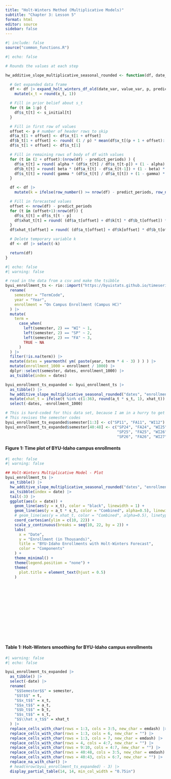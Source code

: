 ```yaml
---
title: "Holt-Winters Method (Multiplicative Models)"
subtitle: "Chapter 3: Lesson 5"
format: html
editor: source
sidebar: false
---
```


```r
#| include: false
source("common_functions.R")
```

```{=html}
<script type="text/javascript">
 function showhide(id) {
    var e = document.getElementById(id);
    e.style.display = (e.style.display == 'block') ? 'none' : 'block';
 }
 
 function openTab(evt, tabName) {
    var i, tabcontent, tablinks;
    tabcontent = document.getElementsByClassName("tabcontent");
    for (i = 0; i < tabcontent.length; i++) {
        tabcontent[i].style.display = "none";
    }
    tablinks = document.getElementsByClassName("tablinks");
    for (i = 0; i < tablinks.length; i++) {
        tablinks[i].className = tablinks[i].className.replace(" active", "");
    }
    document.getElementById(tabName).style.display = "block";
    evt.currentTarget.className += " active";
 }    
</script>
```

```r
#| echo: false

# Rounds the values at each step

hw_additive_slope_multiplicative_seasonal_rounded <- function(df, date_var, value_var, p = 12, predict_periods = 18, alpha = 0.2, beta = 0.2, gamma = 0.2, s_initial = rep(1,p)) {

  # Get expanded data frame
  df <- df |> expand_holt_winters_df_old(date_var, value_var, p, predict_periods) |>
    mutate(x_t = round(x_t, 1))

  # Fill in prior belief about s_t
  for (t in 1:p) {
    df$s_t[t] <- s_initial[t]
  }

  # Fill in first row of values
  offset <- p # number of header rows to skip
  df$a_t[1 + offset] <- df$x_t[1 + offset]
  df$b_t[1 + offset] <- round( (1 / p) * mean(df$x_t[(p + 1 + offset):(2 * p + offset)] - df$x_t[(1 + offset):(p + offset)]), 3)
  df$s_t[1 + offset] <- df$s_t[1]

  # Fill in remaining rows of body of df with values
  for (t in (2 + offset):(nrow(df) - predict_periods) ) {
    df$a_t[t] = round( alpha * (df$x_t[t] / df$s_t[t-p]) + (1 - alpha) * (df$a_t[t-1] + df$b_t[t-1]), 1)
    df$b_t[t] = round( beta * (df$a_t[t] - df$a_t[t-1]) + (1 - beta) * df$b_t[t-1], 3)
    df$s_t[t] = round( gamma * (df$x_t[t] / df$a_t[t]) + (1 - gamma) * df$s_t[t-p], 2)
  }

  df <- df |>
    mutate(k = ifelse(row_number() >= nrow(df) - predict_periods, row_number() - (nrow(df) - predict_periods), NA))

  # Fill in forecasted values
  offset <- nrow(df) - predict_periods
  for (t in (offset+1):nrow(df)) {
    df$s_t[t] = df$s_t[t - p]
    df$xhat_t[t] = round( (df$a_t[offset] + df$k[t] * df$b_t[offset]) * df$s_t[t - p], 1)
  }
  df$xhat_t[offset] = round( (df$a_t[offset] + df$k[offset] * df$b_t[offset]) * df$s_t[offset], 1) #### NOTE THIS ISSUE!!!

  # Delete temporary variable k
  df <- df |> select(-k)

  return(df)
}
```

```r
#| echo: false
#| warning: false

# read in the data from a csv and make the tsibble
byui_enrollment_ts <- rio::import("https://byuistats.github.io/timeseries/data/byui_enrollment_2012.csv") |>
  rename(
    semester = "TermCode",
    year = "Year",
    enrollment = "On Campus Enrollment (Campus HC)"
  ) |>
  mutate(
    term = 
      case_when(
        left(semester, 2) == "WI" ~ 1,
        left(semester, 2) == "SP" ~ 2,
        left(semester, 2) == "FA" ~ 3,
        TRUE ~ NA
      )
  ) |>
  filter(!is.na(term)) |>
  mutate(dates = yearmonth( ym( paste(year, term * 4 - 3) ) ) ) |>
  mutate(enrollment_1000 = enrollment / 1000) |>
  dplyr::select(semester, dates, enrollment_1000) |>
  as_tsibble(index = dates) 

byui_enrollment_ts_expanded <- byui_enrollment_ts |>
  as_tibble() |>
  hw_additive_slope_multiplicative_seasonal_rounded("dates", "enrollment_1000", p = 3, predict_periods = 9) |>
  mutate(xhat_t = ifelse(t %in% c(1:36), round(a_t * s_t, 1), xhat_t)) |>
  select(-dates, -enrollment_1000)

# This is hard-coded for this data set, because I am in a hurry to get done.
# This revises the semester codes
byui_enrollment_ts_expanded$semester[1:3] <- c("SP11", "FA11", "WI12")
byui_enrollment_ts_expanded$semester[40:48] <- c("SP24", "FA24", "WI25",
                                                 "SP25", "FA25", "WI26",
                                                 "SP26", "FA26", "WI27")
```


#### Figure 1: Time plot of BYU-Idaho campus enrollments


```r
#| echo: false
#| warning: false

## Holt-Winters Multiplicative Model - Plot
byui_enrollment_ts |> 
  as_tibble() |>
  hw_additive_slope_multiplicative_seasonal_rounded("dates", "enrollment_1000", p = 3, predict_periods = 9) |>
  as_tsibble(index = date) |>
  tail(-3) |>
  ggplot(aes(x = date)) +
    geom_line(aes(y = x_t), color = "black", linewidth = 1) +
    geom_line(aes(y = a_t * s_t, color = "Combined", alpha=0.5), linewidth = 1) +
    # geom_line(aes(y = xhat_t, color = "Combined", alpha=0.5), linetype = "dashed", linewidth = 1) +
    coord_cartesian(ylim = c(10, 22)) +
    scale_y_continuous(breaks = seq(10, 22, by = 2)) +
    labs(
      x = "Date",
      y = "Enrollment (in Thousands)",
      title = "BYU-Idaho Enrollments with Holt-Winters Forecast",
      color = "Components"
    ) +
    theme_minimal() +
    theme(legend.position = "none") +
    theme(
      plot.title = element_text(hjust = 0.5)
    )
```

$\ $
<br>
<br>
<br>
<br>
<br>
<br>
<br>
<br>
<br>
<br>

#### Table 1: Holt-Winters smoothing for BYU-Idaho campus enrollments

```r
#| warning: false
#| echo: false

byui_enrollment_ts_expanded |>
  as_tibble() |>
  select(-date) |>
  rename(
    "$$Semester$$" = semester,
    "$$t$$" = t,
    "$$x_t$$" = x_t,
    "$$a_t$$" = a_t,
    "$$b_t$$" = b_t,
    "$$s_t$$" = s_t,
    "$$\\hat x_t$$" = xhat_t
  ) |>
  replace_cells_with_char(rows = 1:3, cols = 3:5, new_char = emdash) |>
  replace_cells_with_char(rows = 1:3, cols = 6, new_char = "") |>
  replace_cells_with_char(rows = 1:3, cols = 7, new_char = emdash) |>
  replace_cells_with_char(rows = 4, cols = 4:7, new_char = "") |>
  replace_cells_with_char(rows = 9:10, cols = 4:7, new_char = "") |>
  replace_cells_with_char(rows = 40:48, cols = 3:5, new_char = emdash) |>
  replace_cells_with_char(rows = 40:43, cols = 6:7, new_char = "") |>
  replace_na_with_char() |>
  # head(nrow(byui_enrollment_ts_expanded) - 3) |>
  display_partial_table(14, 14, min_col_width = "0.75in")
```
